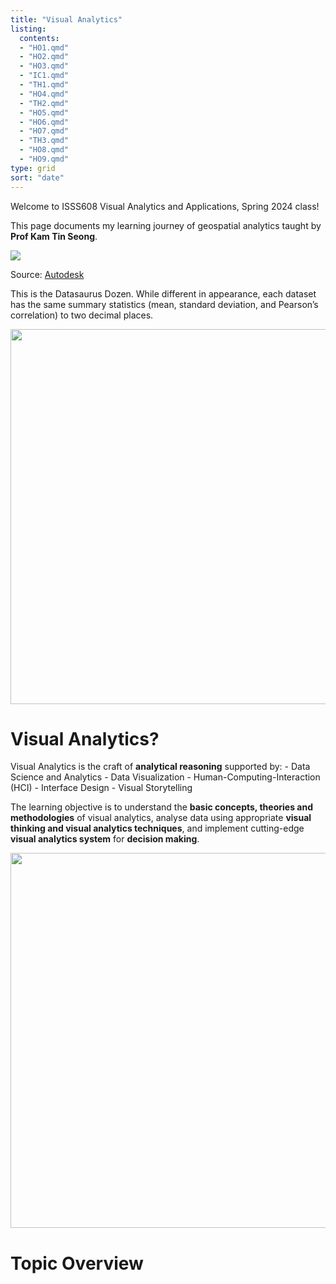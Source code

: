 ```yaml
---
title: "Visual Analytics"
listing:
  contents:
  - "HO1.qmd"
  - "HO2.qmd"
  - "HO3.qmd"
  - "IC1.qmd"
  - "TH1.qmd"
  - "HO4.qmd"
  - "TH2.qmd"
  - "HO5.qmd"
  - "HO6.qmd"
  - "HO7.qmd"
  - "TH3.qmd"
  - "HO8.qmd"
  - "HO9.qmd"
type: grid
sort: "date"
---
```


Welcome to ISSS608 Visual Analytics and Applications, Spring 2024 class!

This page documents my learning journey of geospatial analytics taught by **Prof Kam Tin Seong**.

![](_site/images/datasaurus.gif)

Source: [Autodesk](https://www.research.autodesk.com/publications/same-stats-different-graphs/)

This is the Datasaurus Dozen. While different in appearance, each dataset has the same summary statistics (mean, standard deviation, and Pearson’s correlation) to two decimal places.

![](_site/images/datasaurus_all.png){width="600"}

# Visual Analytics?

Visual Analytics is the craft of **analytical reasoning** supported by: - Data Science and Analytics - Data Visualization - Human-Computing-Interaction (HCI) - Interface Design - Visual Storytelling

The learning objective is to understand the **basic concepts, theories and methodologies** of visual analytics, analyse data using appropriate **visual thinking and visual analytics techniques**, and implement cutting-edge **visual analytics system** for **decision making**.

![](_site/images/VA.png){width="600"}

# Topic Overview
